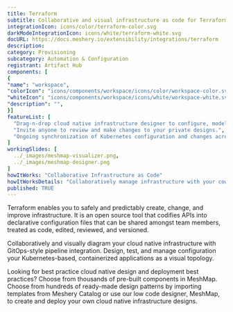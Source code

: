 ```yaml
---
title: Terraform
subtitle: Collaborative and visual infrastructure as code for Terraform
integrationIcon: icons/color/terraform-color.svg
darkModeIntegrationIcon: icons/white/terraform-white.svg
docURL: https://docs.meshery.io/extensibility/integrations/terraform
description: 
category: Provisioning
subcategory: Automation & Configuration
registrant: Artifact Hub
components: [
{
"name": "workspace",
"colorIcon": "icons/components/workspace/icons/color/workspace-color.svg",
"whiteIcon": "icons/components/workspace/icons/white/workspace-white.svg",
"description": "",
}]
featureList: [
  "Drag-n-drop cloud native infrastructure designer to configure, model, and deploy your workloads.",
  "Invite anyone to review and make changes to your private designs.",
  "Ongoing synchronization of Kubernetes configuration and changes across any number of clusters."
]
workingSlides: [
  ../_images/meshmap-visualizer.png,
  ../_images/meshmap-designer.png
]
howItWorks: "Collaborative Infrastructure as Code"
howItWorksDetails: "Collaboratively manage infrastructure with your coworkers synchronously sharing the same designs."
published: TRUE
---
```

<p>
Terraform enables you to safely and predictably create, change, and improve infrastructure. It is an open source tool that codifies APIs into declarative configuration files that can be shared amongst team members, treated as code, edited, reviewed, and versioned.
</p>
<p>
    Collaboratively and visually diagram your cloud native infrastructure with GitOps-style pipeline integration. Design, test, and manage configuration your Kubernetes-based, containerized applications as a visual topology.
</p>
<p>
    Looking for best practice cloud native design and deployment best practices? Choose from thousands of pre-built components in MeshMap. Choose from hundreds of ready-made design patterns by importing templates from Meshery Catalog or use our low code designer, MeshMap, to create and deploy your own cloud native infrastructure designs.
</p>
